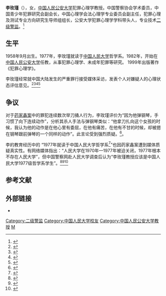 '''李玫瑾'''（{{bd|1958年9月|||catIdx=}}），女，[[中国人民公安大学|中国人民公安大学]]犯罪心理学教授。中国警察协会学术委员，中国青少年犯罪研究会副会长，中国心理学会法心理学专业委员会副主任，犯罪心理及测试专业方向研究生导师组组长，公安大学犯罪心理学学科带头人，专业技术[[二级警监|二级警监]]。<ref>{{cite web | url=http://renwu.hexun.com/figure_3118.shtml | title=李玫瑾专题 | publisher=和讯网 | accessdate=2013-04-02 | archive-url=https://web.archive.org/web/20130522122602/http://renwu.hexun.com/figure_3118.shtml | archive-date=2013-05-22 | dead-url=yes }}</ref>

==生平==
1958年9月出生。1977年，李玫瑾就读于[[中国人民大学|中国人民大学]]哲学系。1982年，开始在[[中国人民公安大学|中国人民公安大学]]任教，从事犯罪心理学、未成年犯罪等研究。
1999年出版著作《犯罪心理学》。

李玫瑾经常就中国大陆发生的严重罪行接受媒体采访，发表个人对嫌疑人的心理状态评估意见。<ref>{{cite web | url=http://news.qq.com/a/20130402/000162.htm?pgv_ref=aio2012&ptlang=2052 | title=男子因琐事拟死亡名单2小时连杀6人 坚称无过错 | publisher=腾讯 | accessdate=2013-04-02 | archive-date=2019-06-24 | archive-url=https://web.archive.org/web/20190624152530/https://news.qq.com/a/20130402/000162.htm?pgv_ref=aio2012&ptlang=2052 | dead-url=no }}</ref><ref>{{cite web| url=http://www.dfdaily.com/html/21/2012/8/15/843851.shtml| title=犯罪心理学专家李玫瑾：他不是反社会心理变态者，而是奔钱去的| publisher=东方早报| accessdate=2013-04-02| deadurl=yes| archiveurl=https://web.archive.org/web/20130417121720/http://www.dfdaily.com/html/21/2012/8/15/843851.shtml| archivedate=2013-04-17}}</ref><ref>{{cite web | url=http://news.hsw.cn/system/2011/04/11/050884915.shtml | title=犯罪学家李玫瑾：我不能说不杀药家鑫难平民愤 | publisher=华商网 | accessdate=2013-04-02 | archive-date=2019-06-05 | archive-url=https://web.archive.org/web/20190605182134/http://news.hsw.cn/system/2011/04/11/050884915.shtml | dead-url=no }}</ref><ref>{{cite web | url=http://www.sinoss.net/2004/0415/2611.html | title=中国人民公安大学犯罪心理学教授李玫瑾谈马加爵犯罪心理 | publisher=中国青年报 | date=2004 | accessdate=2013-04-02 | archive-date=2019-06-12 | archive-url=https://web.archive.org/web/20190612115219/https://www.sinoss.net/2004/0415/2611.html | dead-url=no }}</ref>

==争议==
对于[[药家鑫案|药家鑫案]]中的罪犯连续数次举刀捅人行为，李玫瑾评价为“因为他弹钢琴，手习惯了向下连续动作”，分析其杀人手法与弹钢琴类似：“他拿刀扎向这个女孩的时候，我认为他的动作是在他心里有委屈，在他有痛苦，在他有不甘的时候，却被摁在钢琴跟前弹琴的一个同样的动作”。此言论受到强烈质疑。<ref>{{Cite web |url=http://www.chinareviewnews.com/crn-webapp/mag/docDetail.jsp?coluid=0&docid=101650919 |title=药家鑫杀人案：李玫瑾挨骂与孔庆东受捧 |access-date=2011-04-07 |archive-date=2019-06-12 |archive-url=https://web.archive.org/web/20190612222922/http://www.chinareviewnews.com/crn-webapp/mag/docDetail.jsp?coluid=0&docid=101650919 |dead-url=no }}</ref>。

李的教育经历中的 “1977年就读于中国人民大学哲学系<ref>{{Cite web |url=http://law.cctv.com/special/C18426/20070510/102246.shtml |title=李玫瑾介绍 |access-date=2011-04-07 |archive-url=https://web.archive.org/web/20110406044727/http://law.cctv.com/special/C18426/20070510/102246.shtml |archive-date=2011-04-06 |dead-url=yes }}</ref>”也因药家鑫案遭到媒体质疑真实性。有网络媒体指出：“人民大学在1970年—1977年被迫关闭，1977年根本不存在人民大学”，但中国警察网赴人民大学调查后认为“李玫瑾教授应该是中国人民大学1977级哲学系学生”。<ref>{{Cite web |url=http://cpd.com.cn/n1695/n18151/c1657071/content.html |title=李玫瑾卷入“学历门” 中国警察网回应网友质疑 |access-date=2011-05-03 |archive-url=https://web.archive.org/web/20110419070703/http://cpd.com.cn/n1695/n18151/c1657071/content.html |archive-date=2011-04-19 |dead-url=yes }}</ref><ref>{{Cite web |url=http://v.youku.com/v_show/id_XMjU5Mzc3Nzk2.html |title=视频：点评药家鑫案专家李玫瑾学历造假 |access-date=2011-05-03 |archive-date=2018-01-28 |archive-url=https://web.archive.org/web/20180128074631/http://v.youku.com/v_show/id_XMjU5Mzc3Nzk2.html |dead-url=no }}</ref><ref>{{cite web | url=http://news.sina.com.cn/s/sd/2011-05-13/140822459178.shtml | title=李玫瑾：专家与民众的纠结 | publisher=南方人物周刊 | accessdate=2013-04-02 | archive-date=2019-06-12 | archive-url=https://web.archive.org/web/20190612222921/http://news.sina.com.cn/s/sd/2011-05-13/140822459178.shtml | dead-url=no }}</ref>

==参考文献==
{{reflist}}

== 外部链接 ==
* {{weibo|limeijin}}

{{Authority control}}
{{DEFAULTSORT:L}}
[[Category:二级警监|Category:二级警监]]
[[Category:中国人民大学校友|Category:中国人民大学校友]]
[[Category:中国人民公安大学教授|Category:中国人民公安大学教授]]
[[Category:李姓|M]]